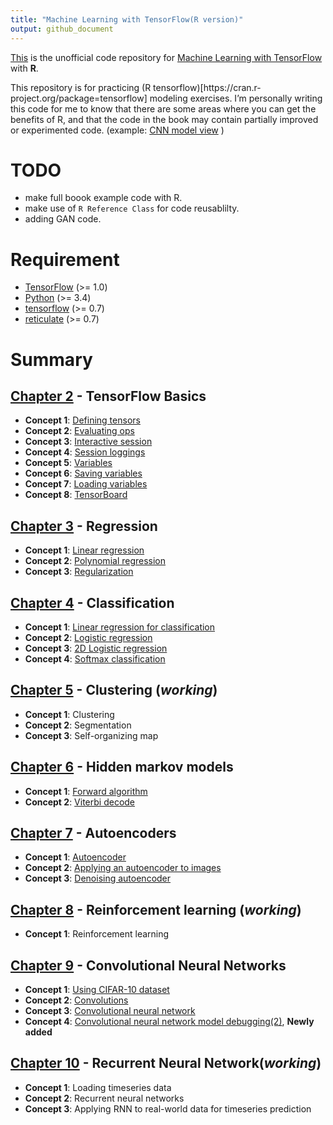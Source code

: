 ```yaml
---
title: "Machine Learning with TensorFlow(R version)"
output: github_document
---
```




[This](https://github.com/haven-jeon/TensorFlow-Book-R) is the unofficial code repository for [Machine Learning with TensorFlow](http://www.tensorflowbook.com/) with **R**.


This repository is for practicing (R tensorflow)[https://cran.r-project.org/package=tensorflow] modeling exercises. I'm personally writing this code for me to know that there are some areas where you can get the benefits of R, and that the code in the book may contain partially improved or experimented code. (example: [CNN model view](https://github.com/haven-jeon/TensorFlow-Book-R/blob/master/ch09_cnn/Concept04_cifar.md) ) 


# TODO

- make full boook example code with R.
- make use of `R Reference Class` for code reusablilty.  
- adding GAN code.


# Requirement 

- [TensorFlow](https://www.tensorflow.org/) (>= 1.0)
- [Python](https://www.python.org/) (>= 3.4)
- [tensorflow](https://cran.r-project.org/package=tensorflow) (>= 0.7) 
- [reticulate](https://cran.r-project.org/package=reticulate) (>= 0.7)

# Summary

## [Chapter 2](https://github.com/haven-jeon/TensorFlow-Book-R/tree/master/ch02_basics) - TensorFlow Basics

- **Concept 1**: [Defining tensors](https://github.com/haven-jeon/TensorFlow-Book-R/tree/master/ch02_basics/Concept01_defining_tensors.md)
- **Concept 2**: [Evaluating ops](https://github.com/haven-jeon/TensorFlow-Book-R/tree/master/ch02_basics/Concept02_evaluating_ops.md)
- **Concept 3**: [Interactive session](https://github.com/haven-jeon/TensorFlow-Book-R/tree/master/ch02_basics/Concept03_interactive_session.md)
- **Concept 4**: [Session loggings](https://github.com/haven-jeon/TensorFlow-Book-R/tree/master/ch02_basics/Concept04_session_logging.md)
- **Concept 5**: [Variables](https://github.com/haven-jeon/TensorFlow-Book-R/tree/master/ch02_basics/Concept05_variables.md)
- **Concept 6**: [Saving variables](https://github.com/haven-jeon/TensorFlow-Book-R/tree/master/ch02_basics/Concept06_saving_variables.md)
- **Concept 7**: [Loading variables](https://github.com/haven-jeon/TensorFlow-Book-R/tree/master/ch02_basics/Concept07_loading_variables.md)
- **Concept 8**: [TensorBoard](https://github.com/haven-jeon/TensorFlow-Book-R/tree/master/ch02_basics/Concept08_TensorBoard.md)

## [Chapter 3](https://github.com/haven-jeon/TensorFlow-Book-R/tree/master/ch03_regression) - Regression

- **Concept 1**: [Linear regression](https://github.com/haven-jeon/TensorFlow-Book-R/tree/master/ch03_regression/Concept01_linear_regression.md)
- **Concept 2**: [Polynomial regression](https://github.com/haven-jeon/TensorFlow-Book-R/tree/master/ch03_regression/Concept02_poly_regression.md)
- **Concept 3**: [Regularization](https://github.com/haven-jeon/TensorFlow-Book-R/tree/master/ch03_regression/Concept03_regularization.md)

## [Chapter 4](https://github.com/haven-jeon/TensorFlow-Book-R/tree/master/ch04_classification) - Classification

- **Concept 1**: [Linear regression for classification](https://github.com/haven-jeon/TensorFlow-Book-R/tree/master/ch04_classification/Concept01_linear_regression_classification.md)
- **Concept 2**: [Logistic regression](https://github.com/haven-jeon/TensorFlow-Book-R/tree/master/ch04_classification/Concept02_logistic.md)
- **Concept 3**: [2D Logistic regression](https://github.com/haven-jeon/TensorFlow-Book-R/tree/master/ch04_classification/Concept03_logistic2d.md)
- **Concept 4**: [Softmax classification](https://github.com/haven-jeon/TensorFlow-Book-R/tree/master/ch04_classification/Concept04_softmax.md)

## [Chapter 5](https://github.com/haven-jeon/TensorFlow-Book-R/tree/master/ch05_clustering) - Clustering (_working_)

- **Concept 1**: Clustering
- **Concept 2**: Segmentation
- **Concept 3**: Self-organizing map

## [Chapter 6](https://github.com/haven-jeon/TensorFlow-Book-R/tree/master/ch06_hmm) - Hidden markov models

- **Concept 1**: [Forward algorithm](https://github.com/haven-jeon/TensorFlow-Book-R/blob/master/ch06_hmm/Concept01_forward.md)
- **Concept 2**: [Viterbi decode](https://github.com/haven-jeon/TensorFlow-Book-R/blob/master/ch06_hmm/Concept02_hmm.md)


## [Chapter 7](https://github.com/haven-jeon/TensorFlow-Book-R/tree/master/ch07_autoencoder) - Autoencoders 

- **Concept 1**: [Autoencoder](https://github.com/haven-jeon/TensorFlow-Book-R/blob/master/ch07_autoencoder/Concept01_autoencoder.md)
- **Concept 2**: [Applying an autoencoder to images](https://github.com/haven-jeon/TensorFlow-Book-R/blob/master/ch07_autoencoder/Concept02_autoencoder_with_imgs.md)
- **Concept 3**: [Denoising autoencoder](https://github.com/haven-jeon/TensorFlow-Book-R/blob/master/ch07_autoencoder/Concept03_denoising.md)

## [Chapter 8](https://github.com/haven-jeon/TensorFlow-Book-R/tree/master/ch08_rl) - Reinforcement learning (_working_)

- **Concept 1**: Reinforcement learning

## [Chapter 9](https://github.com/haven-jeon/TensorFlow-Book-R/tree/master/ch09_cnn) - Convolutional Neural Networks

- **Concept 1**: [Using CIFAR-10 dataset](https://github.com/haven-jeon/TensorFlow-Book-R/blob/master/ch09_cnn/Concept01_cifar.md)
- **Concept 2**: [Convolutions](https://github.com/haven-jeon/TensorFlow-Book-R/blob/master/ch09_cnn/Concept02_convolution.md)
- **Concept 3**: [Convolutional neural network](https://github.com/haven-jeon/TensorFlow-Book-R/blob/master/ch09_cnn/Concept03_cnn.md)
- **Concept 4**: [Convolutional neural network model debugging(2)](https://github.com/haven-jeon/TensorFlow-Book-R/blob/master/ch09_cnn/Concept04_cifar.md), **Newly added**

## [Chapter 10](https://github.com/haven-jeon/TensorFlow-Book-R/tree/master/ch10_rnn) - Recurrent Neural Network(_working_)

- **Concept 1**: Loading timeseries data
- **Concept 2**: Recurrent neural networks
- **Concept 3**: Applying RNN to real-world data for timeseries prediction

